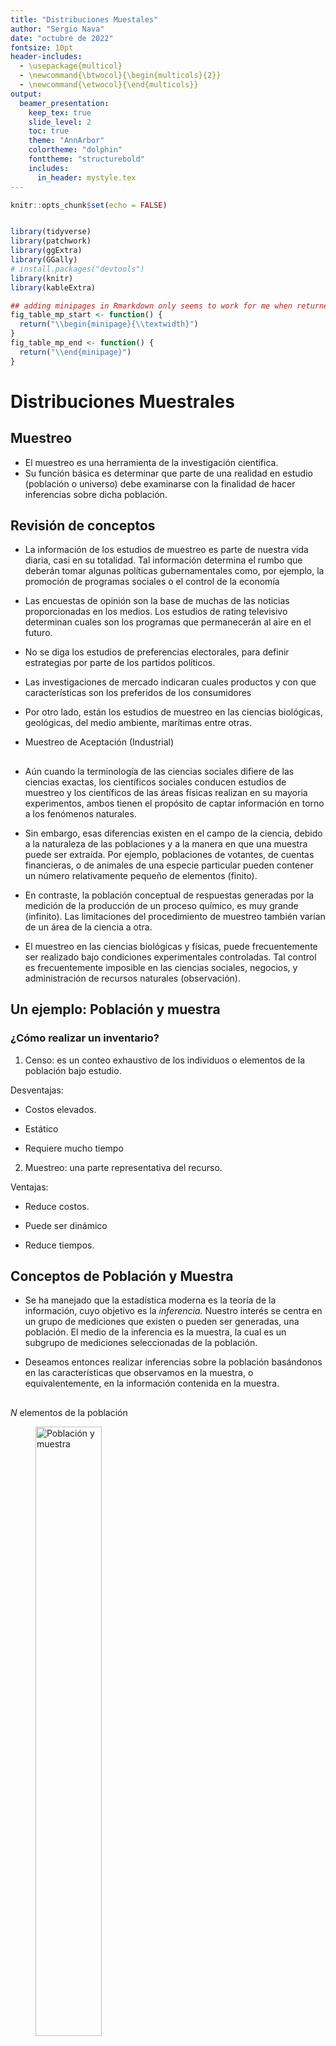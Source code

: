 ```yaml
---
title: "Distribuciones Muestales"
author: "Sergio Nava"
date: "octubre de 2022"
fontsize: 10pt
header-includes:
  - \usepackage{multicol}
  - \newcommand{\btwocol}{\begin{multicols}{2}}
  - \newcommand{\etwocol}{\end{multicols}}
output: 
  beamer_presentation:
    keep_tex: true
    slide_level: 2
    toc: true
    theme: "AnnArbor"
    colortheme: "dolphin"
    fonttheme: "structurebold"
    includes:
      in_header: mystyle.tex
---
```


```r
knitr::opts_chunk$set(echo = FALSE)


library(tidyverse)
library(patchwork)
library(ggExtra)
library(GGally)
# install.packages("devtools")
library(knitr)
library(kableExtra)
```


```r
## adding minipages in Rmarkdown only seems to work for me when returned from function
fig_table_mp_start <- function() {
  return("\\begin{minipage}{\\textwidth}")
}
fig_table_mp_end <- function() {
  return("\\end{minipage}")
}
```

# Distribuciones Muestrales

## Muestreo

- El muestreo es una herramienta de la investigación científica.
- Su función básica es determinar que parte de una realidad en estudio (población o universo) debe examinarse con la finalidad de hacer inferencias sobre dicha población. 


## Revisión de conceptos

- La información de  los estudios de muestreo es parte de nuestra vida diaria, casi en su totalidad. Tal información determina el rumbo que deberán tomar algunas políticas gubernamentales como, por ejemplo, la promoción de programas sociales o el control de la economía 

- Las encuestas de opinión son la base de muchas de las noticias proporcionadas en los medios. Los estudios de  rating televisivo determinan cuales son los programas que permanecerán al aire en el futuro.

- No se diga los estudios de preferencias electorales, para definir estrategias por parte de los partidos políticos. 

- Las investigaciones de mercado indicaran cuales productos y con que características son los preferidos de los consumidores 

- Por otro lado, están los estudios de muestreo en las ciencias biológicas, geológicas, del medio ambiente, marítimas entre otras.

- Muestreo de Aceptación (Industrial)

##

- Aún cuando la terminología de las ciencias sociales difiere de las ciencias exactas, los científicos sociales conducen estudios de muestreo y los científicos de las áreas físicas realizan en su mayoria experimentos, ambos tienen el propósito de captar información en torno a los fenómenos naturales.


- Sin embargo, esas diferencias existen en el campo de la ciencia, debido a la naturaleza de las poblaciones y a la manera en que una muestra puede ser extraída. Por ejemplo, poblaciones de votantes, de cuentas financieras, o de animales de una especie particular pueden contener un número relativamente pequeño de elementos (finito).

- En contraste, la población conceptual de respuestas generadas por la medición de la producción de un proceso químico, es muy grande (infinito). Las limitaciones del procedimiento de muestreo también varían de un área de la ciencia a otra.

- El muestreo en las ciencias biológicas y físicas, puede frecuentemente ser realizado bajo condiciones experimentales controladas. Tal control es frecuentemente imposible en las ciencias sociales, negocios, y administración de recursos naturales (observación).

## Un ejemplo: Población y muestra

### ¿Cómo realizar un inventario?

1. Censo: es un conteo exhaustivo de los individuos o elementos de la población bajo estudio.

Desventajas:

- Costos elevados.

- Estático

- Requiere mucho tiempo

2. Muestreo: una parte representativa del recurso.

Ventajas:

- Reduce costos.

- Puede ser dinámico

- Reduce tiempos. 

## Conceptos de Población y Muestra

- Se ha manejado que la estadística moderna es la teoría de la información, cuyo objetivo es la *inferencia.* Nuestro interés se centra en un grupo de mediciones  que existen o pueden ser generadas, una población. El medio de la inferencia es la muestra, la cual es un subgrupo de mediciones seleccionadas de la población.

- Deseamos entonces realizar inferencias sobre la población basándonos en las características que observamos en la muestra, o equivalentemente, en la  información contenida en la muestra.


## 

$N$ elementos de la población

![Población y muestra](figuras/poblacion-muestra.png){width=50%}

$n$ elementos de la muestra


## 

### Error de muestreo

- El error que se comete debido al hecho de que se obtienen conclusiones sobre cierta realidad a partir de la observación de sólo una parte de ella, se denomina **error de muestreo**.

- Obtener una muestra adecuada, significa lograr una versión simplificada de la población, que reproduzca de algún modo sus rasgos y características básicas o de interés.


## 

### Terminología

- **Elemento** es un objeto o persona en el cual se toman las mediciones.

- **Población objetivo**: conjunto de individuos de los que se quiere obtener información.

- **Unidades de muestro**: el conjunto de elementos no traslapados de la población que cubren a la población completa. Todo miembro de la población pertenecerá a una y sólo una unidad de muestreo.

- **Unidades de análisis**: objeto o individuo del que hay que obtener la información.

- **Marco muestral**: lista de unidades o elementos de muestreo. 

- **Muestra**: conjunto de unidades o elementos de análisis seleccionadas de un marco o varios marcos.

##

### Terminología

- **Muestreo probabilístico**.  El planteamiento clásico del problema de estimación estadística requiere que la aleatoriedad esté comprendida en el diseño de muestreo para así poder evaluar probabilísticamente, las propiedades de los estimadores. Al diseño de muestreo que plantea la selección, de unidades de muestreo, basada en la aleatoriedad se le llama *muestreo probabilístico*.

##

### Terminología

- **Límite para el error de estimación**. Si $\theta$ es la característica poblacional de interés y $\hat{\theta}$ es un estimador (basándose en la información de la muestra) de $\theta$, debemos especificar un límite para el error de estimación; esto es, debemos especificar que $\theta$ y $\hat{\theta}$ difieran en  valor absoluto a lo más en cierto valor $B$. Simbólicamente, $$\mbox{error de estimación}=|\theta - \hat{\theta} | < B$$

- $\theta$ puede ser cualquier característica de la población (el promedio, el total, un porcentaje, el valor mediano, el valor mínimo, etcétera) Se le llama **parámetro**.

- $\hat{\theta}$ es el **estadístico** obtenido a partir de la información de la muestra. En algunas veces llamado estadístico de prueba. (el promedio de la muestra, el total de la muestra, el mínimo de la muestra, la mediana de la muestra, etcétera)

##

### Parámetro poblacional vs Estadístico muestral


- **Parámetro:** Es una cantidad numérica calculada sobre una población 
  - La altura media de los individuos de un país
  - La idea es resumir toda la información que hay en la población en unos pocos números (parámetros).
 
- **Estadístico:** Es una cantidad numérica calculada sobre una muestra de la población 
  - La altura media de los que estamos en este aula.
    + ¿Somos una muestra de la población? ¿representativa?
  - Si un estadístico se usa para aproximar un parámetro también se le suele llamar estimador.[^1]

[^1]: Normalmente nos interesa conocer un parámetro, pero por la dificultad que conlleva estudiar a *TODA* la población, calculamos un estimador sobre una muestra y “confiamos” en que sean próximos. Más adelante veremos como elegir muestras para que el error sea “confiablemente” pequeño

##

|	         	  |	Población	  |	Muestra	|
|	:-------	  |	:-------	  |	:-------	|
|		          |	Parámetro	  |	Estadístico	|
|	Media	      | $\mu$		    | $\bar{x}$		|
|	Proporción	| $P$    		  |	$p$ 	|
|	Máximo	    |	$max$   	  |	$max$	|
|	Mediana	    |	$\tilde{x}$	|		|
|	Varianza  	|	$\sigma^2$	|	$s^2$	|
| Total       | $T$         | $\hat{T}$ |
|             | $\theta$    | $\hat{\theta}$ |

##

###

- También debemos definir una probabilidad, $(1-\alpha)$ que especifique la fracción de veces en muestreo repetido, que requeriremos que el error de estimación sea menor que $B$. Esto es 
$$P[\mbox{error de estimación} < B] = 1 - \alpha$$

### 

- **Muestreo no probabilístico**. El muestreo no probabilístico no involucra ningún elemento aleatorio en el proceso de selección.

##

Definición: Si $X_1, X_2, ..., X_n$ son **variables aleatorias** independientes e idénticamente distribuidas, decimos que constituyen una **muestra aleatoria** de la población **infinita** dada por su distribución común.

Si $S$ es un espacio muestral con una medida de probabilidad y $X$ es una función con valor real definida con respecto a los elementos de $S$, entonces $X$ se denomina **Variable Aleatoria**.

## Muestreo Aleatorio Simple (Población Finita)

###

Unas muestra aleatoria simple de tamaño $n$, de una población finita de tamaño $N$, es una muestra seleccionada de tal manera que cada una de las muestras posibles de tamaño $n$ tenga la misma probabilidad de ser seleccionada. 

## Distribución de Muestreo

### ¿Qué es una distribución muestral?

La distribución muestral de un estadístico de prueba proporciona 

1. una lista de todos los valores que puede tomar dicho estadístico y 
2. la probabilidad de obtener cada valor, suponiendo que éste es producto sólo del azar.


## Distribución muestral de la media

La distribución muestral de la media proporciona todos los valores que puede tomar la media, junto con la probabilidad de obtener cada valor si el muestreo es aleatorio a partir de la población hipotética. 

La media muestral posee las siguientes características:

1. $\mu_{\bar{x}}$= es la media de la distribución muestral de la media.

   $s_{\bar{x}}$ = es la desviación estándar de la distribución muestral de la media

2. La media muestral es igual a la media poblacional, $\mu_{\bar{x}}=\mu$.

3. La media muestral tiene una desviación estándar igual a la desviación estándar poblacional de datos crudos, dividida entre la raíz del número de datos. Es decir: $\sigma_{\bar{x}}=\frac{\sigma}{\sqrt{n}}$

4. Presenta una forma de campana.

## 

A pesar que la demostración de la distribución muestral de la media va más allá de los alcances del curso, podemos hacer un ejemplo para la mejor comprensión de la distribución muestral de la media.

Supongamos una población de solo cinco elementos $2, 3, 4, 5 \mbox{ y } 6$. La media $\mu$ de la población es $\mu = 4.0$ y la desviación estándar de la población es $\sigma = 1.41$.

Ahora queremos deducir la distribución muestral de la media para muestras de tamaño $2$ de la población. Extraemos (con reemplazo) todas las distintas muestras de tamaño $n = 2$. Y observamos cual es el valor de $\bar{x}$ y su probabilidad.

##

```r
dist.muestral <-expand.grid(2:6, 2:6)
dist.muestral <- dist.muestral %>% 
  mutate(promedio = rowMeans(select(., starts_with("V")), na.rm = TRUE),muestra = 1:n())
dist.muestral %>% kable(align = "cccr") %>% 
  kable_styling(font_size = 7) 
```

##


`r fig_table_mp_start()`

\btwocol

```r
freq.dist.muestral <- dist.muestral %>% 
  group_by(promedio) %>%
  summarize(conteo = n()) %>%
  mutate(p = conteo / sum(conteo))%>%
  ungroup() 
freq.dist.muestral %>% kable(align = "ccc",format = "latex")

```


```r

freq.dist.muestral %>% ggplot() +
  geom_segment( aes(x=promedio, xend=promedio, y=0, yend=p)) +
  theme_bw() +
  labs(y = "probabilidad") +
   theme(
    axis.text.x = element_text(size = 14),
    axis.text.y = element_text(size = 14),
    axis.title = element_text(size = 16)
  )
```



\etwocol

`r fig_table_mp_end()`

##

`r fig_table_mp_start()`

\btwocol


```r
dist.muestral <-expand.grid(2:6, 2:6)
dist.muestral <- dist.muestral %>% 
  mutate(promedio = rowMeans(select(., starts_with("V")), na.rm = TRUE),muestra = 1:n())
dist.muestral %>% kable(align = "cccr") %>% 
  kable_styling(font_size = 7) 
```

Media de la población
$$\mu = \frac{\sum X}{N} = 4.0$$

Media de la medias muestrales
$$\mu_{\bar{x}}=\frac{\sum \bar{x}}{m}= \frac{100}{25} = 4.0$$
Así, $\mu_{\bar{x}}=\mu$. También del resultado podemos verificar que:
$$\sigma_{\bar{x}}=\frac{\sigma}{\sqrt{n}}=\frac{1.41}{\sqrt{2}}=1.0$$
Pero podemos calcular directamente:

$$\sigma_{\bar{x}}=\sqrt{\frac{\sum (\bar{x}-\mu_{\bar{x}})^2}{m}}=$$ $$=\sqrt{\frac{(2-4)^2 + \cdots \ (6-4)^2}{25}}=1.0$$

\etwocol

`r fig_table_mp_end()`


##

### Distribución muestral de la media para N=5, con $\mu=4$, $\sigma=\sqrt{2}$ y $n=2$

`r fig_table_mp_start()`

\btwocol

```r
freq.dist.muestral <- dist.muestral %>% 
  group_by(promedio) %>%
  summarize(conteo = n()) %>%
  mutate(p = conteo / sum(conteo))%>%
  ungroup() 
freq.dist.muestral %>% kable(align = "ccc",format = "latex")

```


```r

freq.dist.muestral %>% ggplot() +
  geom_segment( aes(x=promedio, xend=promedio, y=0, yend=p)) +
  theme_bw() +
  labs(y = "probabilidad") +
   theme(
    axis.text.x = element_text(size = 14),
    axis.text.y = element_text(size = 14),
    axis.title = element_text(size = 16)
  )
```



\etwocol

`r fig_table_mp_end()`



##

### Distribución muestral de la media para N=5, con $\mu=4$, $\sigma=\sqrt{2}$ y $n=3$

`r fig_table_mp_start()`

\btwocol

```r
dist.muestral <-expand.grid(2:6, 2:6, 2:6)
dist.muestral <- dist.muestral %>% 
  mutate(promedio = rowMeans(select(., starts_with("V")), na.rm = TRUE),muestra = 1:n())
freq.dist.muestral <- dist.muestral %>% 
  group_by(promedio) %>%
  summarize(conteo = n()) %>%
  mutate(p = conteo / sum(conteo))%>%
  ungroup() 
freq.dist.muestral %>% kable(align = "cccc",format = "latex",digits=3)

```


```r

freq.dist.muestral %>% ggplot() +
  geom_segment( aes(x=promedio, xend=promedio, y=0, yend=p)) +
  theme_bw() +
  labs(y = "probabilidad") +
   theme(
    axis.text.x = element_text(size = 14),
    axis.text.y = element_text(size = 14),
    axis.title = element_text(size = 16)
  )
```



\etwocol

`r fig_table_mp_end()`


##

### Distribución muestral de la media para N=5, con $\mu=4$, $\sigma=\sqrt{2}$ y $n=9$


```r
dist.muestral <-expand.grid(2:6, 2:6, 2:6,2:6, 2:6, 2:6,2:6, 2:6, 2:6)
dist.muestral <- dist.muestral %>% 
  mutate(promedio = rowMeans(select(., starts_with("V")), na.rm = TRUE),muestra = 1:n())
freq.dist.muestral <- dist.muestral %>% 
  group_by(promedio) %>%
  summarize(conteo = n()) %>%
  mutate(p = conteo / sum(conteo))%>%
  ungroup() 

freq.dist.muestral %>% ggplot() +
  geom_segment( aes(x=promedio, xend=promedio, y=0, yend=p)) +
  theme_bw() +
  labs(y = "probabilidad") +
   theme(
    axis.text.x = element_text(size = 14),
    axis.text.y = element_text(size = 14),
    axis.title = element_text(size = 16)
  )
```

Ver el archivo **distr_muestral_pequena.R** en  [https://rstudio.cloud/content/4731243](https://rstudio.cloud/content/4731243)

## Teorema del Límite Central

### Central Limit Theorem
Teorema: Si $X_1, X_2, \ldots, X_n$ constituyen una muestra aleatoria de una población infinita que tiene la media $\mu$ y la varianza $\sigma^2$, entonces la distribución límite de:
$$\bar{x} \sim N\left(\mu_{\bar{x}}=\mu,\sigma_{\bar{x}}=\frac{\sigma}{\sqrt{n}}\right)$$

cuando $n \to \infty$.  Si definimos 

$$Z=\frac{\bar{x}-\mu}{{\sigma}/{\sqrt{n}}}$$ 

entonces $Z \sim N(0,1)$ (la distribución normal estándar).

###

Una forma sencilla de expresar el teorema del límite central es: “la suma (o promedio) de $n$ variables aleatorias independientes e idénticamente distribuidas ($i.i.d.$), sigue una distribución límite normal con media $n\mu$ (ó $\mu$) y varianza $\sigma^2$ ($\sigma^2 /n$)".

## 

### Ejemplo

Una maquina vendedora de refrescos está programada para que la cantidad de refresco que se sirva sea una variable aleatoria con una media de $200$ mililitros y una desviación estándar de $15$ mililitros. ¿cuál es la probabilidad de que la cantidad de refresco promedio (media) servida en una muestra tomada al azar de $36$, sea cuando menos $204$ mililitros.

**Solución**

Según el TLC, la distribución de $\bar{x}$ tiene la media $\mu_{\bar{x}}=200$ y desviación estándar $s_{\bar{x}}=15/\sqrt{36}= 2.5$, y tiene una distribución que es aproximadamente normal. Como $z =(204 -200)/2.5 = 1.6$, podemos calcular la probabilidad $P(\bar{x} \ge 204) = P(z \ge 1.6) = 0.0548$.

##

Para que se alcance una distribución parecida a la normal en el conjunto de posibles promedios muestrales se requiere que $n$ sea grande. 

Sin embargo, la rapidez de acercamiento a la normal (velocidad de convergencia) también depende de la forma de la distribución de la variable en la población. 

Ver la siguiente liga de de una aplicación hecha en shinny donde se puede ver el histograma de promedios, donde sepuede modificar el  número de simulaciones y el tamaño de la muestra $n$ de cuatro distribuciones distintas.

 [https://s3rgionava.shinyapps.io/histograma_de_medias/](https://s3rgionava.shinyapps.io/histograma_de_medias/)


## Distribución de la media (población finita)

Si $\bar{x}$ es la media de una muestra aleatoria de tamaño $n$ tomada de una población finita de tamaño $N$ con media $\mu$ y la varianza $\sigma^2$, entonces:
$$E(\bar{x})=\mu \mbox{ y } Var(\bar{x})=\frac{\sigma^2}{n}\cdot\frac{N-n}{N-1}$$


## Distribución muestral de proporciones.

### Distribución Binomial

**Definición**: Si $X_1, X_2, \ldots, X_n$ son variables
aleatorias independientes e idénticamente
distribuidas ($i.i.d.$) que solo toman valores de $X_i = 1$ ó
$X_i = 0$, dependiendo si poseen o no la
característica de interés respectivamente,
decimos que constituyen una **muestra aleatoria de un experimento binomial** de la
población infinita dada por su distribución
común.

**Definición**: Si $X_1, X_2, \ldots, X_n$ 
constituyen una
muestra aleatoria de un experimento binomial,
entonces 
$$p=\frac{\sum_{i=1}^{n}x_i}{n}$$
se denomina **proporción de la muestra** y $$np(1-p)$$ es la **varianza de la muestra**.

##

![Relaciones entre distribuciones de probabilidad](figuras/1280px-Relationships_among_some_of_univariate_probability_distributions.jpg){width=100%}

 [Para verlo a detalle hacer clic aquí](https://en.wikipedia.org/wiki/Relationships_among_probability_distributions#/media/File:Relationships_among_some_of_univariate_probability_distributions.jpg)


##

### Para un tamaño de muestra suficientemente grande

**Teorema**: Si $X_1, X_2, \ldots, X_n$ constituyen una
muestra aleatoria de una población infinita donde
$X_i$ constituye un experimento Bernoulli, tal que
que $P$ es la proporción de la población con la
característica de interés, entonces se cumple que:
$$E(p)=P \mbox{ y } Var(p)=\frac{p(1-p)}{n}$$
**Corolario**: De aquí y del TLC se tiene que la distribución límite de 
$$z=\frac{p-P}{\sqrt{\frac{p(1-p)}{n}}}$$
cuando $n \to \infty$ es normal estándar.

##

**Ejemplo** 

La proporción de familias de la ciudad
de Aguascalientes, que son dueñas (no
arrendatarias) de sus casas es de $0.70$. Si al azar
se entrevistan a $84$ familias de esta ciudad y sus
respectivas respuestas (a la pregunta de si son
dueñas o no de su casa) se consideran valores de
variables aleatorias independientes que tienen
distribución de Bernoulli idénticas con el
parámetro $P = 0.70$, ¿Con qué probabilidad
podemos afirmar que el valor que se obtenga de
la muestra $p$ será menor que $0.64$

**Respuesta**

$P = 0.70$, $p = 0.64$, $n = 84$, sustituyendo 
$$z=\frac{p-P}{\sqrt{\frac{p(1-p)}{n}}}=\frac{0.64-0.70}{\sqrt{\frac{0.64(0.36)}{84}}}= -1.1456$$

$$p(x<64)=p(z< -1.1456)=0.1259$$

##

### Aproximación para proporciones

También se puede ver este resultado como dada
una muestra aleatoria $X_1, X_2, \ldots, X_n$ de variables
aleatorias Bernoulli, con $x =\sum_{i=1}^n x_i$ el número de
éxitos observados, en $n$ intentos igualmente
probables, entonces la distribución límite de:
$$z=\frac{x-np}{\sqrt{n p (1-p)}}$$
con $p=x/n$, para $n \to \infty$, $z$ tiene una distribución límite normal estándar.





## Distribución t-Student

Si $\bar{x}$ y $s^2$ son la media y la varianza de una
muestra aleatoria de tamaño $n$ tomada de una
población **normal** con media $\mu$ ,
entonces
$$t=\frac{\bar{x}-\mu}{s/\sqrt{n}}$$ 

tiene una distribución *t-student* con $n-1$ grados de libertad.

Para usar la distribución normal es necesario conocer
el valor de la desviación estandar poblacional $\sigma$. Como es más
común el desconocimiento, entonces se estima $\sigma$ a
través de $s$ (desviación estándar muestral) y se usa la
distribución $t$.

$$z=\frac{\bar{x}-\mu}{\sigma /\sqrt{n}}$$

##

```r
base <-
  ggplot() +
  xlim(-5, 5)

base +
  geom_function(aes(colour = "normal"), fun = dnorm) +
  geom_function(aes(colour = "t, df =  1"), fun = dt, args = list(df = 1)) +
  geom_function(aes(colour = "t, df =  3"), fun = dt, args = list(df = 3)) +
  geom_function(aes(colour = "t, df =  9"), fun = dt, args = list(df = 9)) +
  geom_function(aes(colour = "t, df = 27"), fun = dt, args = list(df = 27)) +
  theme_classic() + 
  labs(y = "probabilidad",
       title = "Distribución t y normal estándar",
       x = "x")

```

##  

### Teorema

 Sea $Z$ una variable aleatoria normal estándar y $V$ una variable aleatoria chi cuadrada con $\nu$ grados de libertad. Si $Z$ y $V$ son independientes, entonces la distribución de la variable aleatoria $T$, donde
 $$T=\frac{Z}{\sqrt{V/\nu}}$$
está dada por la función de densidad
$$h(t)=\frac{\Gamma[(\nu+1)/2]}{\Gamma(\nu/2)\sqrt{\pi \nu}}\left(1+\frac{t^2}{\nu}\right)^{-(\nu +1)/2}\quad , -\infty <t<\infty$$
Ésta distribución se conoce como **distribución t** con $\nu$ grados de libertad.

##

### Corolario

Sean $X_1, X_2,\cdots, X_n$ variables aleatorias independientes norma les con media $\mu$ y desviación estándar $\sigma$. Sea
$$\bar{X}=\frac{1}{n}\sum_{i=1}^n X_i \qquad\mbox{ y } \qquad S^2=\frac{1}{n-1}\sum_{i=1}^n (X_i-\bar{X})^2.$$
Entonces la variable aleatoria $\frac{\bar{x}-\mu}{s/\sqrt{n}}$ tiene una distribución $t$ con $\nu=n-1$ grados de libertad.


##

### Ejemplo
Suponga que usted tiene una técnica que puede modificar
la edad a la cual los niños empiezan a hablar. En su
localidad, el promedio de edad, en la cual un niño emite
su primera palabra, es $13$ meses. No conoce la desviación
estandar poblacional. Usted aplica dicha técnica a una
muestra de $15$ niños. Los resultados son los siguientes:$8, 9, 10, 15, 18, 17, 12, 11, 7, 8, 10, 11, 8, 9, 12$.
$n = 15$, 
$\bar{x} = 11.0$, desviación estándar $s = 3.34$. Si la media
poblacional (verdadera) es $13$ meses, ¿cuál es la
probabilidad de encontrar un valor igual o menor de $\bar{x}$ de $11$ meses?

**Solución**

Se tiene que $\mu =13$, $s=3.34$, $\bar{x}=11$ y $n=15$.  Sustituyendo se obtiene

$$t=\frac{\bar{x}-\mu}{s/\sqrt{n}}=\frac{11-13}{3.34/\sqrt{15}}=-2.32$$
Por lo tanto $P(\bar{x}\le 11)=P(t \le -2.32) =$ `r pt(-2.32,14)`.

##

```r
funcShaded <- function(x) {
    y <- dt(x, df=14)
    y[x > -2.32] <- NA
    return(y)
}

base <-
  ggplot() +
  xlim(-5, 5)
desde <- -5
hasta <- -2.32
base +
  geom_function(aes(colour = "t, df = 14"), fun = dt, args = list(df = 14)) +
  stat_function(fun=funcShaded, geom="area", fill="#84CA72", alpha=0.2) +
  theme_classic() + 
  labs(y = "probabilidad",
       title = "P(t< -2.32) = 0.0179795",
       x = "x")

```

##

![Distribuciones muestrales de la media](figuras/dist-muest-media.png){width=90%}

## Distribución normal y las poblaciones discretas.

**Aplicaciones**

La distribución de normal se emplea
muchas veces como una aproximación
de valores en una población discreta.
En situaciones, debe tenrse especial
cuidado para asegurar que las
probabilidades se calculan de manera
precisa.

Considérese el siguiente ejemplo: Se
sabe que el Coeficiente de Inteligencia (CI) de una población está
distribuido normalmente en forma
aproximada con $\mu =100$ y $\sigma = 15$.
¿Cuál es la probabilidad de que un
individuo seleccionado al azar tenga un
CI de por lo menos 125? Si se hace $X
= IC$ de una persona elegida al azar,
deseamos $P(X \ge 125)$.

La tentación aquí es estandarizar
como en los ejemplos anteriores. Sin
embargo, la población del CI es
discreta en realidad, ya que los CI
son de valor entero, y la curva normal
es una aproximación a un histograma
de probabilidad discreta.

##

Los rectángulos del histograma están
centrados como enteros, y los CI de por
lo menos 125 corresponden a
rectángulos que se inician en 124.5.
En realidad deseamos $P(X \ge 124.5)$,
que ahora se puede estandarizar para
obtener $P(Z \ge 1.63) = 0.0516$.

Si hubieramos estandarizado $X \ge 125$,
habríamos obtenido $P(Z \ge 1.67) = 0.0475$. La diferencia no es grande,
pero la respuesta $0.0516$ es más precisa.
Análogamente, $P(X = 125)$ sería más
apropiado por el área entre $124.5$ y
$125.5$. Ya que el área bajo la curva
normal arriba del valor único de $125$ es
cero.

La corrección para la discretización de
la distribución subyacente se llama con
frecuencia **corrección de continuidad**.
Es útil en la siguiente aplicación de la
distribución normal

## Aproximación de la distribución binomial a la distribución normal.

Recordemos que el valor medio y la desviación
estándar de una variable aleatoria $X$ binomial
son $\mu_X = np$ $\sigma_X = \sqrt{npq}$, respectivamente. El
siguiente histograma muestra una distribución
binomial con $n = 20$, $p = 0.6$ (así que $\mu = 12$, $\sigma = [20(0.6)(0.4)]^{1/2} = 2.19$).

```r

n <-20
p<- 0.6
data.frame(exitos = 0:n, prob = dbinom(x = 0:n, size = n, prob = p)) %>%
  ggplot() +
  geom_bar(aes(x=exitos,y=prob),stat = "identity",fill="#3277A8", alpha=0.2) +
  labs(title = "Probabilidad Binomial.",
       subtitle = paste("Bin(",n,", ",p,")"),
       x = "Éxitos (x)",
       y = "probabilidad") +
  theme_bw()


```

##

Una curva normal con valor medio y
desviación estándar igual a los valores
correspondientes para la distribución
binomial se ha sobrepuesto en el
histograma de probabilidad. Aun cuando el
histograma esta un poco sesgado (porque $p \ne 0.5$), la curva normal da una buena
aproximación, en especial en la parte
media de la figura.

```r

n <-20
p<- 0.6
data.frame(exitos = 0:n, prob = dbinom(x = 0:n, size = n, prob = p)) %>%
  ggplot() +
  geom_bar(aes(x=exitos,y=prob),stat = "identity",fill="#3277A8", alpha=0.2) +
  labs(title = "Probabilidad Binomial.",
       subtitle = paste("Bin(",n,", ",p,")"),
       x = "Éxitos (x)",
       y = "probabilidad") +
  geom_function(aes(colour = "normal"), fun = dnorm,args = list(mean = n*p ,sd =sqrt(n*p*(1-p)))) +
  theme_bw()


```


##



`r fig_table_mp_start()`

\btwocol


```r
n <- 20
p <- 0.6
x <- 0:20
proba <- dbinom(x,size=n,prob=p)
normal <- pnorm(x+.5, mean=n*p, sd=sqrt(n*p*(1-p))) - pnorm(x-.5, mean=n*p, sd=sqrt(n*p*(1-p)))
data.frame(x,Binomial=proba,Normal=normal) %>% 
  kable(align = "ccc",digits=3) %>% 
  kable_styling(font_size = 9) 
```

Para el caso binomial: Tenemos que $X\sim Binom(n,p)$
$$P(X=x;n,p)= \binom{n}{x}p^x (1-p)^{n-x}.$$
Si definimos $\mu=np$, $\sigma=\sqrt{np(1-p)}$, podemos aproximar a $X$ mediante la variable $Y\sim N(\mu,\sigma)$ si calculamos de la siguiente forma:
$$P(X=x) \approx P(x-.5 \le Y \le x+.5)$$
$$=P\left(\frac{[x-.5] - \mu}{\sigma} \le Z\le \frac{[x+.5]- \mu}{\sigma}\right)$$



\etwocol

`r fig_table_mp_end()`





##

El área de cualquier rectángulo (probabilidad de
cualquier valor de $X$ particular), excepto los de
las colas de los extremos, se puede aproximar
con presición mediante el área de la curva
normal correspondiente. 

Por ejemplo, $P(X = 10) = b(X=10; n =20, p = 0.6) = 0.117$, mientras que
el área bajo la curva normal entre $9.5$ y $10.5$ es
$P(-1.14 < Z < -0.68) = 0.120$.

Más generalmente, mientras el histograma de
probabilidad binomial no esté demasiado
sesgado, las probabilidades binomiales se
pueden aproximar bien por áreas de curva normal.
Se dice entonces que $X$ tiene aproximadamente
una distribución normal.

## 

**Proposición** : Sea $X$ una V.A. Binomial basada en $n$
intentos con probabilidad de éxito $p$.
Entonces, si el histograma de probabilidad
binomial no está demasiado sesgado, $X$
tiene aproximadamente una distribución
normal con $\mu = np$ y $\sigma = \sqrt{npq}$.

En particular, para $x =$ un valor posible de
$X$, $P(X \le x) = B(x;n,p)  \approx$ (área bajo la curva
normal estándar a la izquierda de $x + 0.5$), es decir

$$P(X \le x) = B(x;n,p)  \approx \Phi \left( \frac{x+0.5-np}{\sqrt{np(1-p)}}\right)$$

En la práctica la aproximación es adecuada si $np \ge 5$ y $n(1-p) \ge 5$.

## Papel De Probabilidad Normal

La gráfica de papel de Probabilidad Normal, o
simplemente gráfica de probabilidad normal,
es un procedimiento útil para verificar si un
conjunto de datos puede ser adecuadamente
modelado por una distribución normal
(Bondad de Ajuste). Este procedimiento
consiste en construir una gráfica en el plano
cartesiano, en donde, *en el eje horizontal se grafican los datos* y *en el eje vertical la probabilidad empírica (acumulada)* de los
datos sobre una *escala de probabilidad normal*.

Es decir, es una gráfica que representa la
distribución normal acumulada de los datos
sobre una escala de probabilidad normal. Para
construir la gráfica de probabilidad normal,
deben disponerse los datos en orden
ascendente y dibujar el $k-ésimo$ de estos datos
ordenados contra su punto de probabilidad
acumulada $Pk = (k - 1/2)/N$ sobre papel de
probabilidad normal. Si la distribución de los
datos es normal, esta gráfica deberá parecer
una línea recta.

##



`r fig_table_mp_start()`

\btwocol



```r
datos <-c(-3.8, -3.6, -3.4, -3.4, -2.8,-2.8,-2.6,-2.6,-0.8,-0.8,0.2,0.2,0.4,0.4,
          0.4,1.2,1.4,1.4,1.4,1.6,2.6,2.6,3.4,4.2,5.2)
set.seed(19)
matrix(sample(datos),nrow = 5) %>% kable(align = "ccccc") %>% 
  kable_styling(font_size = 9) 
```


```r
k <- 1:length(datos)
pk <- (k -.5)/length(datos)
tabla <- data.frame(k,x=datos,Pk=pk)
tabla %>% kable(align = "ccc",digits=2) %>% 
  kable_styling(font_size = 7) 

```




\etwocol

`r fig_table_mp_end()`


##

![](figuras/probpaperLandscape.png)




##

```r
tabla %>% ggplot(aes(sample = x)) + stat_qq() + theme_bw()
```


##

### Ejercicio de Papel de probabilidad Normal

Se prueba la duración de un componente
electrónico bajo condiciones de temperatura alta
para acelerar el mecanismo de falla. A
continuación se proporciona el tiempo de falla (en
horas) de $20$ componentes seleccionados al azar.
Haga una gráfica de los datos sobre papel de
probabilidad normal. ¿El tiempo de falla parece
tener una distribución normal?

```r
tiempofalla <- c(176.1, 76.6, 150.4, 197.6, 35.3, 24.7, 55.0, 73.0, 
                 124.5, 155.7, 34.9, 122.8, 90.6, 2.4, 46.0, 133.8,
                 99.6, 131.5, 40.4, 40.4)
matrix(tiempofalla,ncol = 4) %>% kable(align = "cccc") %>% 
  kable_styling(font_size = 9) 
```


##

![](figuras/probpaperLandscape2.png){width=200%}


##

![](figuras/probpaperLandscape.png)


## Distribución Ji-cuadrada (Chi-Square)

Hemos visto que el conocer la varianza
$\sigma^2$ resulta fundamental para procedimientos de
distribución muestral de la media, así como para
procedimientos de inferencia estadística. 

Existen
muchas aplicaciones prácticas en donde $\sigma^2$ es el
objetivo
primario
de
la
investigación
experimental. (Precisión en el llenado de bolsas).
En estos casos $\sigma^2$ adquiere una mayor
importancia que la media de la población.

Las partes producidas por un proceso de
manufactura deben ser producidas con un
mínimo de variabilidad para reducir el número de
productos
fuera
del
rango
aceptable
(defectuosos). En general se desea mantener una
varianza mínima en las características de calidad
de un producto industrial para alcanzar el control
del proceso y minimizar el porcentaje de
productos de baja calidad.

##

La varianza muestral

$$s^2=\frac{\sum_{i=1}^n (x_i -\bar{x})}{n-1}.$$

Es un estimador insesgado de la varianza de la
población $\sigma^2$. La distribución muestral de $s^2$,
generada mediante muestras repetidas, es una
distribución de probabilidad que empieza en $s^2 = 0$ (ya que no puede ser negativa) con media igual
a $\sigma^2$. La distribución **no es simétrica**.

La forma de la distribución depende del número
de datos, así como de la forma de la distribución
de origen.

##

### En el caso de población normal

Si la población de origen de las muestras es normal, entonces la distribución
estandarizada que se obtiene es la Ji- cuadrada,
calculada como en la siguiente expresión:

$$\chi^2=\frac{(n-1)s^2}{\sigma^2}$$

### Relación de la Ji-cuadrada con la distribución normal

Si $Z \sim N(0,1)$,
entonces $Z^2$ tiene la distribución gama
especial a la que nos referimos como la
distribución $ji-cuadrada$ con $\nu = 1$ **grado de libertad**. La Ji-cuadrada es importante
en problemas de muestreo de poblaciones
normales.

En general si $Z_i \sim N(0,1)$, $i=1,2,\ldots,n$ independientes, entonces 
$$X=Z_1^2 +Z_2^2+\cdots+Z_n^2$$
entonces $X\sim\chi_n^2$.

## 


### Distribución Ji-cuadrada

Una variable aleatoria $x$ tiene una
distribución ji-cuadrada ($\chi^2$) con $\nu$ (nu)
grados de libertad, si su densidad está dada
por:

$$f(x)=\frac{1}{2^{\frac{\nu}{2}}\Gamma(\nu/2)}x^{\frac{\nu-2}{2}}e^{-x/2} \mbox{ para } x>0$$


### Función Gama

$$\Gamma(\alpha)=\int_0^\infty y^{\alpha -1}e^{-y}dy \qquad \mbox{ para } \alpha >0$$

Casos importantes:
$\Gamma(1/2)=\sqrt{\pi}$

$\Gamma(k)= (k-1)!$ para $k$ entero.

##

```r
base <-
  ggplot() +
  xlim(0, 25)

base +
  geom_function(aes(colour = "ji-cuadrada, df =  1"), fun = dchisq, args = list(df = 1)) +
  geom_function(aes(colour = "ji-cuadrada, df =  3"), fun = dchisq, args = list(df = 3)) +
  geom_function(aes(colour = "ji-cuadrada, df =  9"), fun = dchisq, args = list(df = 9)) +
  geom_function(aes(colour = "ji-cuadrada, df = 12"), fun = dchisq, args = list(df = 12)) +
  theme_classic() + 
  labs(y = "probabilidad",
       title = "Distribución ji-cuadrada",
       x = "x")
```


## 

### Estimación de Varianzas

**Teorema**. Si $s^2$ es la varianza de una
muestra aleatoria de tamaño $n$ tomada de
una población normal cuya varianza es $\sigma^2$,
entonces:

$$\chi^2=\frac{(n-1)s^2}{\sigma^2}$$
es el valor de una variable aleatoria que
tiene distribución Ji-cuadrada con
parámetro $\gamma = \nu - 1$ grados de libertad.

\bigskip
Exactamente 95% de una distribución chi cuadrada cae entre $\chi_{0.975}^2$
 y $\chi_{0.025}^2$. Un valor $\chi^2$ que cae a la derecha de $\chi_{0.975}^2$ no tiene probabilidades de ocurrir, a menos que el valor de $\sigma^2$ que supusimos sea demasiado pequeño. Lo mismo sucede con un valor $\chi^2$
que cae a la izquierda de $\chi_{0.025}^2$, el cual tampoco es probable que ocurra, a menos que
el valor de $\sigma^2$ que supusimos sea demasiado grande. En otras palabras, es posible tener
un valor $\chi^2$ a la izquierda de $\chi_{0.025}^2$ o a la derecha de $\chi_{0.975}^2$ cuando el valor de $\sigma^2$ es correcto; pero si esto sucediera, lo más probable es que el valor de $\sigma^2$ que se supuso sea
un error.

##

### Ejemplo

Un fabricante de baterías para automóvil garantiza que su producto durará, en promedio,
$3$ años con una desviación estándar de $1$ año. Si cinco de estas baterías tienen duraciones
de $1.9, 2.4, 3.0, 3.5\mbox{ y }4.2$ años, ¿el fabricante continuará convencido de que sus baterías
tienen una desviación estándar de $1$ año? Suponga que las duraciones de las baterías siguen
una distribución normal.

**Solución**

Primero calculemos la  media y varianza, muestrales: 
$$\bar{x}=3 \qquad \mbox{y} \qquad s^2 = \frac{(1.9-3)^2 + (2.4-3)^2 + \cdots + (4.2-3)^2}{4}=0.815$$
Entonces
$$\chi^2=\frac{(4)(0.815)}{1}=3.26$$
es un valor de una distribución chi cuadrada con $4$ grados de libertad. Como $95\%$ de los valores $\chi^2$ con $4$ grados de libertad caen entre `r round(qchisq(.025,4),3)` y `r round(qchisq(.975,4),3)`, el valor calculado con
$\sigma^2 = 1$ es razonable y, por lo tanto, el fabricante no tiene razones para sospechar que la
desviación estándar no sea igual a $1$ año.

